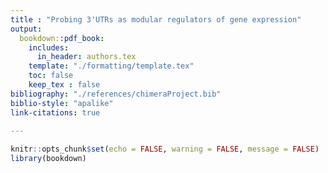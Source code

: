 ```yaml
---
title : "Probing 3'UTRs as modular regulators of gene expression"
output: 
  bookdown::pdf_book:
    includes:
      in_header: authors.tex
    template: "./formatting/template.tex"
    toc: false
    keep_tex : false
bibliography: "./references/chimeraProject.bib"
biblio-style: "apalike"
link-citations: true
  
---
```


```r
knitr::opts_chunk$set(echo = FALSE, warning = FALSE, message = FALSE)
library(bookdown)
```
\begin{abstract}
Genes are commonly abstracted into a coding sequence and cis-regulatory elements (CREs), such as promoters and terminators, and short sequence motifs within these regions.
Modern cloning techniques allow easy assembly of synthetic genetic constructs from discrete cis-regulatory modules.
However, it is unclear how much the contributions of CREs to gene expression depend on other CREs in the host gene.
Using budding yeast, we probe the extent of composability, or independent effects, of distinct CREs.
We confirm that the quantitative effect of a terminator on gene expression depends on both promoter and coding sequence.
We then explore whether individual cis-regulatory motifs within terminator regions display similar context dependence, using transcriptome-wide datasets of mRNA decay.
To test the extent of composability, we construct reporter genes consisting of combinations of motifs within various terminator contexts, paired with different promoters. 
Our results show that the effect of a motif on RNA abundance depends both on its host terminator, and also on the associated promoter sequence.
This emphasises the need for improved motif inference that includes both local and global context effects, which in turn could aid in the accurate use of CREs for the engineering of synthetic genetic constructs. 
\end{abstract}
